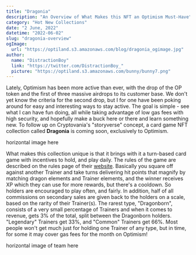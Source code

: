 ```yaml
---
title: "Dragonia"
description: "An Overview of What Makes this NFT an Optimism Must-Have"
category: "Hot New Collections"
date: "2 June, 2022"
datetime: "2022-06-02"
slug: "dragonia-overview"
ogImage:
  url: "https://optiland.s3.amazonaws.com/blog/dragonia_ogimage.jpg"
author:
  name: "DistractionBoy"
  link: "https://twitter.com/DistractionBoy_"
  picture: "https://optiland.s3.amazonaws.com/bunny/bunny7.png"
---
```


Lately, Optimism has been more active than ever, with the drop of the OP token
and the first of three massive airdrops to its customer base. We don't yet know
the criteria for the second drop, but I for one have been poking around for easy
and interesting ways to stay active. The goal is simple - see what I can have fun
doing, all while taking advantage of low gas fees with high security, and hopefully
make a buck here or there and learn something new. To follow up on Cryptovania's
"storyverse" concept, a card game NFT collection called **Dragonia** is coming soon,
exclusively to Optimism.

horizontal image here

What makes this collection unique is that it brings with it a turn-based card game
with incentives to hold, and play daily. The rules of the game are described on
the rules page of their [website](https://www.dragonia.gg/#rules). Basically you
square off against another Trainer and take turns delivering hit points that magnify
by matching dragon elements and Trainer elements, and the winner receives XP which
they can use for more rewards, but there's a cooldown. So holders are encouraged to
play often, and fairly. In addition, half of all commissions on secondary sales are
given back to the holders on a scale, based on the rarity of their Trainer(s). The
rarest type, "Dragonborn", consists of a very small percentage of Trainers and when it
comes to revenue, gets 3% of the total, split between the Dragonborn holders. "Legendary"
Trainers get 33%, and "Common" Trainers get 66%. Most people won't get much just for holding
one Trainer of any type, but in time, for some it may cover gas fees for the month
on Optimism!

horizontal image of team here
